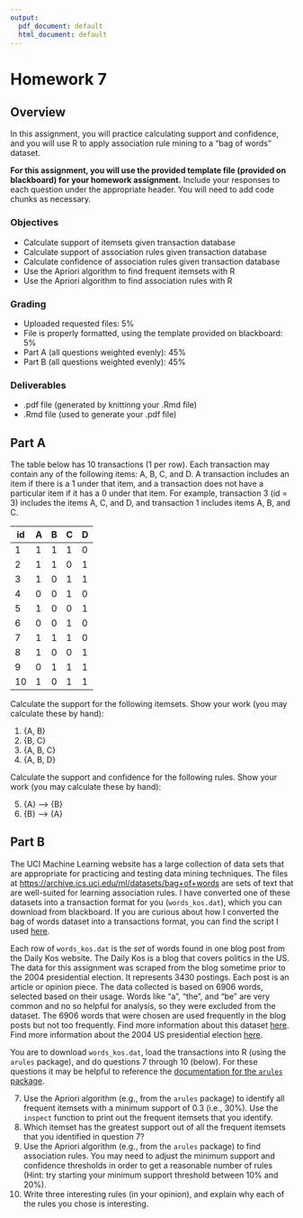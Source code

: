 ```yaml
---
output:
  pdf_document: default
  html_document: default
---
```


# Homework 7

## Overview

In this assignment, you will practice calculating support and confidence,
and you will use R to apply association rule mining to a "bag of words" dataset.

**For this assignment, you will use the provided template file (provided on blackboard) for your homework assignment.**
Include your responses to each question under the appropriate header.
You will need to add code chunks as necessary.

### Objectives

- Calculate support of itemsets given transaction database
- Calculate support of association rules given transaction database
- Calculate confidence of association rules given transaction database
- Use the Apriori algorithm to find frequent itemsets with R
- Use the Apriori algorithm to find association rules with R

### Grading

- Uploaded requested files: 5%
- File is properly formatted, using the template provided on blackboard: 5%
- Part A (all questions weighted evenly): 45%
- Part B (all questions weighted evenly): 45%

### Deliverables

- .pdf file (generated by knittinng your .Rmd file)
- .Rmd file (used to generate your .pdf file)

## Part A

The table below has 10 transactions (1 per row).
Each transaction may contain any of the following items: A, B, C, and D.
A transaction includes an item if there is a 1 under that item, and a transaction does not have a particular item if it has a 0 under that item.
For example, transaction 3 (id = 3) includes the items A, C, and D, and transaction 1 includes items A, B, and C.

| id | A | B | C | D |
| --- | --- | --- | --- | --- |
| 1 | 1 | 1 | 1 | 0 |
| 2 | 1 | 1 | 0 | 1 |
| 3 | 1 | 0 | 1 | 1 |
| 4 | 0 | 0 | 1 | 0 |
| 5 | 1 | 0 | 0 | 1 |
| 6 | 0 | 0 | 1 | 0 |
| 7 | 1 | 1 | 1 | 0 |
| 8 | 1 | 0 | 0 | 1 |
| 9 | 0 | 1 | 1 | 1 |
| 10 | 1 | 0 | 1 | 1 |

Calculate the support for the following itemsets. Show your work (you may calculate these by hand):

1. {A, B}
2. {B, C}
3. {A, B, C}
4. {A, B, D}

Calculate the support and confidence for the following rules. Show your work (you may calculate these by hand):

5. {A} --> {B}
6. {B} --> {A}

## Part B

The UCI Machine Learning website has a large collection of data sets that are appropriate for practicing and testing data mining techniques.
The files at <https://archive.ics.uci.edu/ml/datasets/bag+of+words> are sets of text that are well-suited for learning association rules.
I have converted one of these datasets into a transaction format for you (`words_kos.dat`), which you can download from blackboard.
If you are curious about how I converted the bag of words dataset into a transactions format, you can find the script I used [here](https://github.com/amlalejini/gvsu-cis635-2022f/blob/main/homework/homework-07/to_transactions.py).

Each row of `words_kos.dat` is the _set_ of words found in one blog post from the Daily Kos website.
The Daily Kos is a blog that covers politics in the US.
The data for this assignment was scraped from the blog sometime prior to the 2004 presidential election.
It represents 3430 postings.
Each post is an article or opinion piece.
The data collected is based on 6906 words, selected based on their usage.
Words like "a", "the", and "be" are very common and no so helpful for analysis, so they were excluded from the dataset.
The 6906 words that were chosen are used frequently in the blog posts but not too frequently.
Find more information about this dataset [here](https://archive.ics.uci.edu/ml/datasets/bag+of+words).
Find more information about the 2004 US presidential election [here](https://en.wikipedia.org/wiki/2004_United_States_presidential_election).

You are to download `words_kos.dat`, load the transactions into R (using the `arules` package), and do questions 7 through 10 (below).
For these questions it may be helpful to reference the [documentation for the `arules` package](https://cran.r-project.org/web/packages/arules/).

7. Use the Apriori algorithm (e.g., from the `arules` package) to identify all frequent itemsets with a minimum support of 0.3 (i.e., 30%). Use the `inspect` function to print out the frequent itemsets that you identify.
8. Which itemset has the greatest support out of all the frequent itemsets that you identified in question 7?
9. Use the Apriori algorithm (e.g., from the `arules` package) to find association rules. You may need to adjust the minimum support and confidence thresholds in order to get a reasonable number of rules (Hint: try starting your minimum support threshold between 10% and 20%).
10. Write three interesting rules (in your opinion), and explain why each of the rules you chose is interesting.
